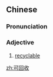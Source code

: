 ==Chinese==
{{zh-forms|type=12}}

===Pronunciation===
{{zh-pron
|m=kěhuíshōu
|c=ho2 wui4 sau1
|cat=a
}}

===Adjective===
{{zh-adj}}

# [[recyclable]]

[[zh:可回收]]